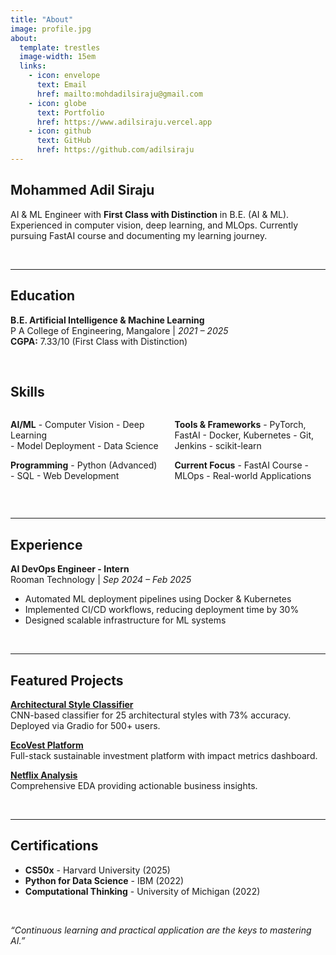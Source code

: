 ```yaml
---
title: "About"
image: profile.jpg
about:
  template: trestles
  image-width: 15em
  links:
    - icon: envelope
      text: Email
      href: mailto:mohdadilsiraju@gmail.com
    - icon: globe
      text: Portfolio
      href: https://www.adilsiraju.vercel.app
    - icon: github
      text: GitHub
      href: https://github.com/adilsiraju
---
```


## Mohammed Adil Siraju

AI & ML Engineer with **First Class with Distinction** in B.E. (AI & ML). Experienced in computer vision, deep learning, and MLOps. Currently pursuing FastAI course and documenting my learning journey.

<br>

---

## Education

**B.E. Artificial Intelligence & Machine Learning**  
P A College of Engineering, Mangalore | *2021 – 2025*  
**CGPA:** 7.33/10 (First Class with Distinction)

<br>

## Skills

:::: {.columns}
::: {.column width="50%"}
**AI/ML**
- Computer Vision
- Deep Learning  
- Model Deployment
- Data Science

**Programming**
- Python (Advanced)
- SQL
- Web Development
:::

::: {.column width="50%"}
**Tools & Frameworks**
- PyTorch, FastAI
- Docker, Kubernetes
- Git, Jenkins
- scikit-learn

**Current Focus**
- FastAI Course
- MLOps
- Real-world Applications
:::
::::

<br>

---

## Experience

**AI DevOps Engineer - Intern**  
Rooman Technology | *Sep 2024 – Feb 2025*

- Automated ML deployment pipelines using Docker & Kubernetes
- Implemented CI/CD workflows, reducing deployment time by 30%
- Designed scalable infrastructure for ML systems

<br>

---

## Featured Projects

**[Architectural Style Classifier](https://github.com/adilsiraju/Architecture-Style-Classifier/)**  
CNN-based classifier for 25 architectural styles with 73% accuracy. Deployed via Gradio for 500+ users.

**[EcoVest Platform](https://github.com/adilsiraju/Ecovest)**  
Full-stack sustainable investment platform with impact metrics dashboard.

**[Netflix Analysis](https://github.com/adilsiraju/Netflix-Userbase-EDA)**  
Comprehensive EDA providing actionable business insights.

<br>

---

## Certifications

- **CS50x** - Harvard University (2025)
- **Python for Data Science** - IBM (2022)
- **Computational Thinking** - University of Michigan (2022)

<br>

::: {.text-center}
*"Continuous learning and practical application are the keys to mastering AI."*
:::
